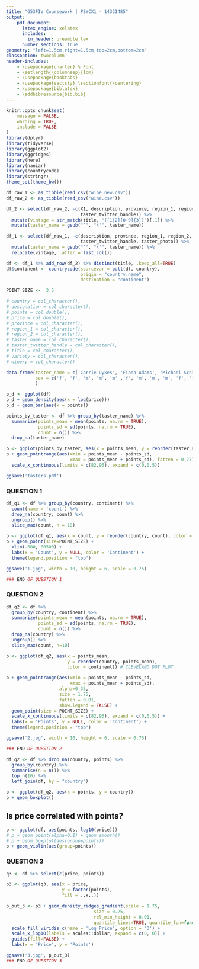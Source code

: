```yaml
---
title: "G53FIV Coursework | PSYCX1 - 14331485"
output:
    pdf_document:
      latex_engine: xelatex
      includes:
        in_header: preamble.tex
      number_sections: true
geometry: "left=1.5cm,right=1.5cm,top=2cm,bottom=2cm"
classoption: twocolumn
header-includes:
    - \usepackage{charter} % Font
    - \setlength{\columnsep}{1cm}
    - \usepackage{booktabs}
    - \usepackage{sectsty} \sectionfont{\centering}
    - \usepackage{biblatex}
    - \addbibresource{bib.bib}
---
```

```r
knitr::opts_chunk$set(
	message = FALSE,
	warning = TRUE,
	include = FALSE
)
library(dplyr)
library(tidyverse)
library(ggplot2)
library(ggridges)
library(here)
library(naniar)
library(countrycode)
library(stringr)
theme_set(theme_bw())
```

```r
df_raw_1 <- as_tibble(read_csv("wine_new.csv"))
df_raw_2 <- as_tibble(read_csv("wine.csv"))

df_2 <- select(df_raw_2, -c(X1, description, province, region_1, region_2,
                            taster_twitter_handle)) %>% 
  mutate(vintage = str_match(title, "([1|2][0-9]{3})")[,1]) %>% 
  mutate(taster_name = gsub("’", "\'", taster_name))

df_1 <- select(df_raw_1, -c(description, province, region_1, region_2,
                            taster_twitter_handle, taster_photo)) %>% 
  mutate(taster_name = gsub("’", "\'", taster_name)) %>% 
  relocate(vintage, .after = last_col())

df <- df_1 %>% add_row(df_2) %>% distinct(title, .keep_all=TRUE)
df$continent <- countrycode(sourcevar = pull(df, country),
                            origin = "country.name",
                            destination = "continent")

POINT_SIZE <-  3.5

# country = col_character(),
# designation = col_character(),
# points = col_double(),
# price = col_double(),
# province = col_character(),
# region_1 = col_character(),
# region_2 = col_character(),
# taster_name = col_character(), 
# taster_twitter_handle = col_character(),
# title = col_character(),
# variety = col_character(),
# winery = col_character()
```

```r
data.frame(taster_name = c('Carrie Dykes', 'Fiona Adams', 'Michael Schachner', 'Alexander Peartree', 'Jeff Jenssen', 'Lauren Buzzeo', 'Sean P. Sullivan', 'Jim Gordon', 'Mike DeSimone', 'Susan Kostrzewa', 'Christina Pickard', 'Roger Voss', 'Joe Czerwinski', 'Kerin O\'Keefe'),
           sex = c('f', 'f', 'm', 'm', 'm' ,'f', 'm', 'm', 'm', 'f', 'f', 'm', 'm',)
           )
```

```r
p_d <- ggplot(df)
p_d + geom_density(aes(x = log(price)))
p_d + geom_bar(aes(x = points))
```


```r
points_by_taster <- df %>% group_by(taster_name) %>%
  summarize(points_mean = mean(points, na.rm = TRUE),
            points_sd = sd(points, na.rm = TRUE),
            count = n()) %>% 
  drop_na(taster_name)

p <- ggplot(points_by_taster, aes(x = points_mean, y = reorder(taster_name, points_mean)))
p + geom_pointrange(aes(xmin = points_mean - points_sd,
                        xmax = points_mean + points_sd), fatten = 0.75) + 
  scale_x_continuous(limits = c(82,96), expand = c(0,0.5))

ggsave('tasters.pdf')
```
### QUESTION 1
```r
df_q1 <- df %>% group_by(country, continent) %>%
  count(name = 'count') %>%
  drop_na(country, count) %>% 
  ungroup() %>% 
  slice_max(count, n = 10)

p <- ggplot(df_q1, aes(x = count, y = reorder(country, count), color = continent))
p + geom_point(size=POINT_SIZE) +
  xlim(-500, 80500) + 
  labs(x = 'Count', y = NULL, color = 'Continent') + 
  theme(legend.position = "top")

ggsave('1.jpg', width = 10, height = 6, scale = 0.75)

### END OF QUESTION 1
```

### QUESTION 2
```r
df_q2 <- df %>% 
  group_by(country, continent) %>%
  summarize(points_mean = mean(points, na.rm = TRUE),
            points_sd = sd(points, na.rm = TRUE),
            count = n()) %>% 
  drop_na(country) %>% 
  ungroup() %>%
  slice_max(count, n=10)

p <- ggplot(df_q2, aes(x = points_mean,
                       y = reorder(country, points_mean),
                       color = continent)) # CLEVELAND DOT PLOT

p + geom_pointrange(aes(xmin = points_mean - points_sd,
                        xmax = points_mean + points_sd),
                    alpha=0.35,
                    size = 1.75,
                    fatten = 0.01,
                    show.legend = FALSE) +
  geom_point(size = POINT_SIZE) +
  scale_x_continuous(limits = c(82,96), expand = c(0,0.5)) +
  labs(x = 'Points', y = NULL, color = 'Continent') + 
  theme(legend.position = "top")

ggsave('2.jpg', width = 10, height = 6, scale = 0.75)

### END OF QUESTION 2
```


```r
df_q2 <- df %>% drop_na(country, points) %>%
  group_by(country) %>% 
  summarise(n = n()) %>%
  top_n(10) %>%
  left_join(df, by = "country")

p <- ggplot(df_q2, aes(x = points, y = country))
p + geom_boxplot()
```

## Is price correlated with points?
```r
p <- ggplot(df, aes(points, log10(price)))
# p + geom_point(alpha=0.1) + geom_smooth()
# p + geom_boxplot(aes(group=points))
p + geom_violin(aes(group=points))
```


### QUESTION 3
```r
q3 <- df %>% select(c(price, points))

p3 <- ggplot(q3, aes(x = price,
                     y = factor(points),
                     fill = ..x..))

p_out_3 <- p3 + geom_density_ridges_gradient(scale = 1.75,
                                 size = 0.25,
                                 rel_min_height = 0.01,
                                 quantile_lines=TRUE, quantile_fun=function(x,...)median(x)) +
  scale_fill_viridis_c(name = 'Log Price', option = 'D') +
  scale_x_log10(labels = scales::dollar, expand = c(0, 0)) +
  guides(fill=FALSE) + 
  labs(x = 'Price', y = 'Points')

ggsave('3.jpg', p_out_3)
### END OF QUESTION 3
```

